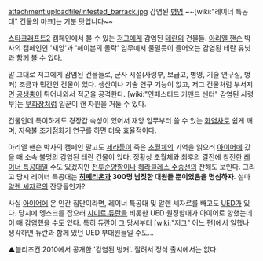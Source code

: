 attachment:uploadfile/infested_barrack.jpg
감염된 [[병영]] ~~[wiki:"레이너 특공대" 건물의 마크]는 기분 탓입니다~~

[[스타크래프트2]] 캠페인에서 볼 수 있는 [[저그]]에게 감염된 [[테란]]의 건물들. [[아리엘 핸슨]] 박사의 캠페인인 '재앙'과 '헤이븐의 몰락' 임무에서 물밀듯이 들어오는 감염된 테란 유닛과 함께 볼 수 있다.

말 그대로 저그에게 감염된 건물들로, 군사 시설(사령부, 보급고, 병영, 기술 연구실, 벙커) 조금과 민간인 건물이 있다. 생산이나 기술 연구 기능이 없고, 저그 건물처럼 부서지면 [[공생충]]이 튀어나와서 적군을 공격한다. [wiki:"인페스티드 커맨드 센터" 감염된 사령부]는 [[부화장]]처럼 일꾼이 캔 자원을 거둘 수 있다. 

건물인데 특이하게도 경장갑 속성이 있어서 재앙 임무부터 쓸 수 있는 [[화염차]]로 쉽게 깨며, 지옥불 조기점화기 연구를 하면 더욱 효율적이다.

아리엘 핸슨 박사의 캠페인 말고도 [[제라툴]]이 죽은 [[초월체]]의 기억을 읽으러 [[아이어]]에 갔을 때 소속 불명의 감염된 테란 건물이 있다. 정황상 초월체와 최후의 결전에 참전한 [[레이너 특공대]]일 수도 있겠지만 [[전투순양함]]이나 [[헤라클레스 수송선]]의 잔해도 보인다. 그리고 당시 레이너 특공대는 '''[[히페리온]]과 300명 남짓한 대원들 뿐이었음을 명심하자'''. 설마 [[알렌 셰자르]]의 잔당들인가?

사실 [[아이어]]에 온 인간 집단이라면, 레이너 특공대 및 알렌 셰자르를 빼고도 [[UED]]가 있다. 당시에 멩스크를 잡으러 [[사미르 듀란]]을 비롯한 UED 원정함대가 아이어로 향했는데 이 때 감염했을 수도 있다. 특히 듀란이 그 당시부터 [wiki:"저그" 어느 편]에서 일했나 생각하면 듀란과 함께 있던 UED 부대원들일 수도...

{{{#!html
 <iframe width="420" height="315" src="//www.youtube.com/embed/vHdRgkUdQCc" frameborder="0" allowfullscreen></iframe>
}}}
▲블리즈컨 2010에서 공개한 '감염된 벙커'. 잘려서 정식 출시에서는 없다.


